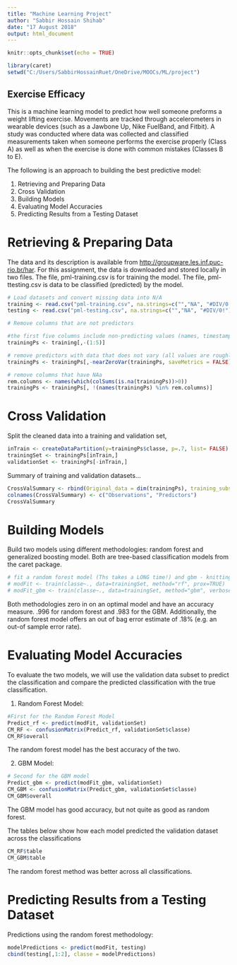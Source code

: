 ```yaml
---
title: "Machine Learning Project"
author: "Sabbir Hossain Shihab"
date: "17 August 2018"
output: html_document
---
```


```r
knitr::opts_chunk$set(echo = TRUE)

library(caret)
setwd("C:/Users/SabbirHossainRuet/OneDrive/MOOCs/ML/project")
```

## Exercise Efficacy 


This is a machine learning model to predict how well someone preforms a weight lifting exercise. Movements are tracked through accelerometers in wearable devices (such as a Jawbone Up, Nike FuelBand, and Fitbit). A study was conducted where data was collected and classified measurements taken when someone performs the exercise properly (Class A) as well as when the exercise is done with common mistakes (Classes B to E). 

The following is an approach to building the best predictive model: 

1. Retrieving and Preparing Data
2. Cross Validation
3. Building Models
4. Evaluating Model Accuracies  
5. Predicting Results from a Testing Dataset 

# Retrieving & Preparing Data

The data and its description is available from <http://groupware.les.inf.puc-rio.br/har>. For this assignment, the data is downloaded and stored locally in two files. The file, pml-training.csv is for training the model. The file, pml-ttesting.csv is data to be classified (predicted) by the model. 

```r
# Load datasets and convert missing data into N/A
training <- read.csv("pml-training.csv", na.strings=c("","NA", "#DIV/0!"))
testing <- read.csv("pml-testing.csv", na.strings=c("","NA", "#DIV/0!"))

# Remove columns that are not predictors

#the first five columns include non-predicting values (names, timestamps, etc.)
trainingPs <- training[,-(1:5)]

# remove predictors with data that does not vary (all values are roughly the same)
trainingPs <- trainingPs[,-nearZeroVar(trainingPs, saveMetrics = FALSE)]

# remove columns that have NAa 
rem.columns <- names(which(colSums(is.na(trainingPs))>0))
trainingPs <- trainingPs[, !(names(trainingPs) %in% rem.columns)]
```

# Cross Validation
Split the cleaned data into a training and validation set,
```r
inTrain <- createDataPartition(y=trainingPs$classe, p=.7, list= FALSE)
trainingSet <- trainingPs[inTrain,]
validationSet <- trainingPs[-inTrain,]
```

Summary of training and validation datasets...
```r
CrossValSummary <- rbind(Original_data = dim(trainingPs), training_subset = dim(trainingSet), validation_subset = dim(validationSet))
colnames(CrossValSummary) <- c("Observations", "Predictors")
CrossValSummary
```

# Building Models
Build two models using different methodologies: random forest and generalized boosting model. Both are tree-based classification models from the caret package.
```r
# fit a random forest model (Ths takes a LONG time!) and gbm - knitting html on global variables
# modFit <- train(classe~., data=trainingSet, method="rf", prox=TRUE)
# modFit_gbm <- train(classe~., data=trainingSet, method="gbm", verbose=FALSE)
```

Both methodologies zero in on an optimal model and have an accuracy measure. .996 for random forest and .983 for the GBM. Additionally, the random forest model offers an out of bag error estimate of .18% (e.g. an out-of sample error rate). 

# Evaluating Model Accuracies

To evaluate the two models, we will use the validation data subset to predict the classification and compare the predicted classification with the true classification. 

1. Random Forest Model:

```r
#First for the Random Forest Model
Predict_rf <- predict(modFit, validationSet)
CM_RF <- confusionMatrix(Predict_rf, validationSet$classe)
CM_RF$overall
```
The random forest model has the best accuracy of the two.

2. GBM Model:
```r
# Second for the GBM model
Predict_gbm <- predict(modFit_gbm, validationSet)
CM_GBM <- confusionMatrix(Predict_gbm, validationSet$classe)
CM_GBM$overall
```
The GBM model has good accuracy, but not quite as good as random forest.

The tables below show how each model predicted the validation dataset across the classifications
```r
CM_RF$table
CM_GBM$table
```

The random forest method was better across all classifications.


# Predicting Results from a Testing Dataset
Predictions using the random forest methodology:
```r
modelPredictions <- predict(modFit, testing)
cbind(testing[,1:2], classe = modelPredictions)
```

